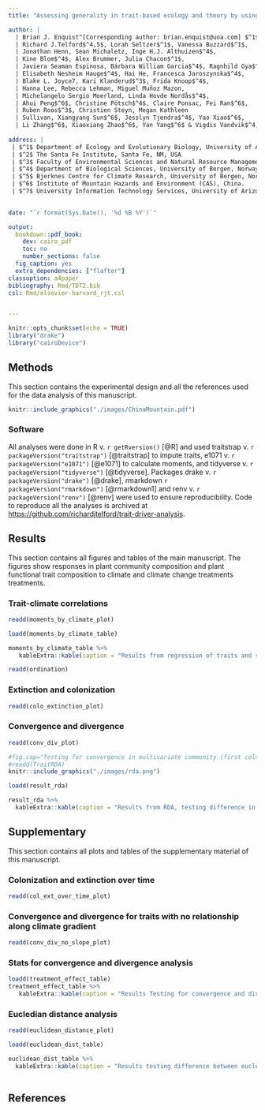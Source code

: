 ```yaml
---
title: "Assessing generality in trait-based ecology and theory by using experimental warming and transplant communities spanning a broad temperature gradient"

author: |
  | Brian J. Enquist^[Corresponding author: brian.enquist@uoa.com] $^1$, Brian S. Maitner$^1$, Aud H. Halbritter$^4,$^5$,
  | Richard J.Telford$^4,5$, Lorah Seltzer$^1$, Vanessa Buzzard$^1$,
  | Jonathan Henn, Sean Michaletz, Inge H.J. Althuizen$^4$,
  | Kine Blom$^4$, Alex Brummer, Julia Chacon$^1$,
  | Javiera Seaman Espinosa, Bárbara William Garcia$^4$, Ragnhild Gya$^4,5$,
  | Elisabeth Nesheim Hauge$^4$, Hai He, Francesca Jaroszynska$^4$,
  | Blake L. Joyce7, Kari Klanderud$^3$, Frida Knoop$^4$,
  | Hanna Lee, Rebecca Lehman, Miguel Muñoz Mazon,
  | Michelangelo Sergio Moerland, Linda Hovde Nordås$^4$,
  | Ahui Peng$^6$, Christine Pötsch$^4$, Claire Ponsac, Fei Ran$^6$,
  | Ruben Roos$^3$, Christien Steyn, Megan Kathleen
  | Sullivan, Xiangyang Sun$^6$, Jesslyn Tjendra$^4$, Yao Xiao$^6$,
  | Li Zhang$^6$, Xiaoxiang Zhao$^6$, Yan Yang$^6$ & Vigdis Vandvik$^4,5$
  
address: |
 | $^1$ Department of Ecology and Evolutionary Biology, University of Arizona, AZ, USA
 | $^2$ The Santa Fe Institute, Santa Fe, NM, USA
 | $^3$ Faculty of Environmental Sciences and Natural Resource Management, Norwegian University of Life Sciences, Norway, 
 | $^4$ Department of Biological Sciences, University of Bergen, Norway, 
 | $^5$ Bjerknes Centre for Climate Research, University of Bergen, Norway
 | $^6$ Institute of Mountain Hazards and Environment (CAS), China.
 | $^7$ University Information Technology Services, University of Arizona, AZ, USA

  
date: "`r format(Sys.Date(), '%d %B %Y')`"

output: 
  bookdown::pdf_book:
    dev: cairo_pdf
    toc: no
    number_sections: false
  fig_caption: yes
  extra_dependencies: ["flafter"]
classoption: a4paper
bibliography: Rmd/TDT2.bib
csl: Rmd/elsevier-harvard_rjt.csl


---
```


```r
knitr::opts_chunk$set(echo = TRUE)
library("drake")
library("cairoDevice")

```

## Methods

This section contains the experimental design and all the references used for the data analysis of this manuscript.


```r

knitr::include_graphics("./images/ChinaMountain.pdf")

```

### Software

All analyses were done in R v. `r getRversion()` [@R] and used
traitstrap v. `r packageVersion("traitstrap")` [@traitstrap] to impute traits,
e1071 v. `r packageVersion("e1071")` [@e1071] to calculate moments,
and tidyverse v. `r packageVersion("tidyverse")` [@tidyverse].
Packages drake v. `r packageVersion("drake")` [@drake], 
rmarkdown `r packageVersion("rmarkdown")` [@rmarkdown1] and
renv v. `r packageVersion("renv")` [@renv] were used to ensure reproducibility.
Code to reproduce all the analyses is archived at [https://github.com/richardjtelford/trait-driver-analysis](https://github.com/richardjtelford/trait-driver-analysis).

\newpage

## Results

This section contains all figures and tables of the main manuscript. The figures show responses in plant community composition and plant functional trait composition to climate  and climate change treatments treatments.


### Trait-climate correlations

```r
readd(moments_by_climate_plot)
```

\newpage

```r
loadd(moments_by_climate_table)

moments_by_climate_table %>% 
   kableExtra::kable(caption = "Results from regression of traits and summer air temperature. Shown are estimates, standard error, statistics and P value. Significant P values are indicated with asterisks: ** P value < 0.01, * p < 0.05")
```


```r
readd(ordination)
```

\newpage

### Extinction and colonization

```r
readd(colo_extinction_plot)
```

\newpage

### Convergence and divergence

```r
readd(conv_div_plot)
```

\newpage

```r
#fig.cap="Testing for convergence in multivariate community (first column) or trait-space (second and third column) as a function of year since transplant. Results from  Principal Response Curve multivariate RDA analysis. "}
#readd(TraitRDA)
knitr::include_graphics("./images/rda.png")
```



```r
loadd(result_rda)

result_rda %>%
  kableExtra::kable(caption = "Results from RDA, testing difference in species or fixed/plastic trait composition over time among climate treatments and the origin control turfs using a permutation test with 999 permutations.")

```




\newpage
## Supplementary

This section contains all plots and tables of the supplementary material of this manuscript.

### Colonization and extinction over time

```r
readd(col_ext_over_time_plot)
```


\newpage
### Convergence and divergence for traits with no relationship along climate gradient

```r
readd(conv_div_no_slope_plot)
```


### Stats for convergence and divergence analysis

```r
loadd(treatment_effect_table)
treatment_effect_table %>% 
   kableExtra::kable(caption = "Results Testing for convergence and divergence in each pair-wise trait value as a function of year since transplant. Significant P values are indicated with asterisks: ** P value < 0.01, * p < 0.05")
```


\newpage

### Eucledian distance analysis
 
```r
readd(euclidean_distance_plot)
``` 
 
 
```r
loadd(euclidean_dist_table) 

euclidean_dist_table %>% 
  kableExtra::kable(caption = "Results testing difference between eucledian distance for control plots and each treatment at each site between 2012 and 2016.")
  
```




## References
